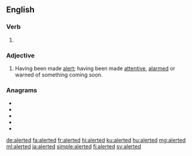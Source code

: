 ==English==

===Verb===
{{head|en|verb form}}

# {{en-past of|alert}}

===Adjective===
{{en-adj}}

# Having been made [[alert]]; having been made [[attentive]], [[alarmed]] or warned of something coming soon.

===Anagrams===
* {{l|en|altered}}
* {{l|en|latered}}
* {{l|en|redealt}}
* {{l|en|related}}
* {{l|en|treadle}}

[[de:alerted]]
[[fa:alerted]]
[[fr:alerted]]
[[hi:alerted]]
[[ku:alerted]]
[[hu:alerted]]
[[mg:alerted]]
[[ml:alerted]]
[[ja:alerted]]
[[simple:alerted]]
[[fi:alerted]]
[[sv:alerted]]